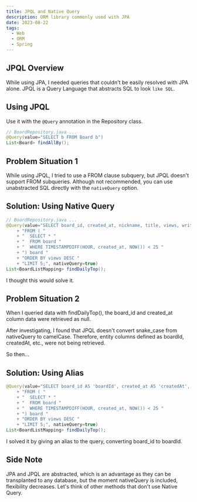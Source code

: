 ```yaml
---
title: JPQL and Native Query
description: ORM library commonly used with JPA
date: 2023-08-22
tags:
  - Web
  - ORM
  - Spring
---
```


## JPQL Overview
While using JPA, I needed queries that couldn't be easily resolved with JPA alone.
JPQL is a Query Language that abstracts SQL to look `like SQL`.

## Using JPQL
Use it with the `@Query` annotation in the Repository class.
``` java showLineNumbers
// BoardRepository.java ...
@Query(value="SELECT b FROM Board b")
List<Board> findAllBy();
```

## Problem Situation 1
While using JPQL, I tried to use a FROM clause subquery, but JPQL doesn't support FROM subqueries.
Although not recommended, you can use unabstracted SQL directly with the `nativeQuery` option.

## Solution: Using Native Query
``` java showLineNumbers
// BoardRepository.java ...
@Query(value="SELECT board_id, created_at, nickname, title, views, writer "
    + "FROM ( "
    + "  SELECT * "
    + "  FROM board "
    + "  WHERE TIMESTAMPDIFF(HOUR, created_at, NOW()) < 25 "
    + ") board "
    + "ORDER BY views DESC "
    + "LIMIT 5;", nativeQuery=true)
List<BoardListMapping> findDailyTop();
```
I thought this would solve it.

## Problem Situation 2
When I queried data with findDailyTop(), the board_id and created_at column data were retrieved as null.

After investigating, I found that JPQL doesn't convert snake_case from nativeQuery to camelCase.
Therefore, entity columns defined as boardId, createdAt, etc., were not being retrieved.

So then...

## Solution: Using Alias
``` java showLineNumbers
@Query(value="SELECT board_id AS 'boardId', created_at AS 'createdAt', nickname, title, views, writer "
    + "FROM ( "
    + "  SELECT * "
    + "  FROM board "
    + "  WHERE TIMESTAMPDIFF(HOUR, created_at, NOW()) < 25 "
    + ") board "
    + "ORDER BY views DESC "
    + "LIMIT 5;", nativeQuery=true)
List<BoardListMapping> findDailyTop();
```
I solved it by giving an alias to the query, converting board_id to boardId.

## Side Note
JPA and JPQL are abstracted, which is an advantage as they can be transplanted to any database, but the moment nativeQuery is included, flexibility decreases.
Let's think of other methods that don't use Native Query.
